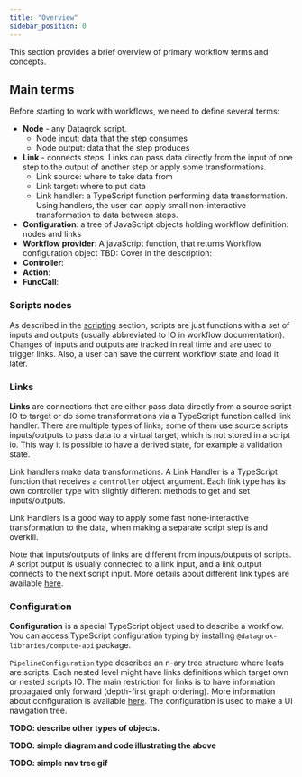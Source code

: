 ```yaml
---
title: "Overview"
sidebar_position: 0
---
```


This section provides a brief overview of primary workflow
terms and concepts.

## Main terms

Before starting to work with workflows, we need to define several terms:
* **Node** - any Datagrok script.
  * Node input: data that the step consumes
  * Node output: data that the step produces
* **Link** - connects steps.
  Links can pass data directly from the input of one step
  to the output of another step or apply some transformations.
  * Link source: where to take data from
  * Link target: where to put data
  * Link handler: a TypeScript function performing data transformation.
    Using handlers, the user can apply small non-interactive transformation to data between steps.
* **Configuration**: a tree of JavaScript objects holding workflow definition: nodes and links
* **Workflow provider**: A javaScript function, that returns Workflow configuration object
  TBD: Cover in the description:
* **Controller**:
* **Action**:
* **FuncCall**:

### Scripts nodes

As described in the [scripting](../scripting) section, scripts are just
functions with a set of inputs and outputs (usually abbreviated to IO
in workflow documentation).
Changes of inputs and outputs are tracked
in real time and are used to trigger links.
Also, a user can save the current workflow state and load it later.

### Links

**Links** are connections that are either pass data directly from a source
script IO to target or do some transformations via a TypeScript function
called link handler.
There are multiple types of links;
some of them use source scripts inputs/outputs to pass data to a virtual target,
which is not stored in a script io.
This way it is possible to have a derived state, for example a validation state.

Link handlers make data transformations.
A Link Handler is a TypeScript function
that receives a `controller` object argument.
Each link type has its own controller type with slightly different methods
to get and set inputs/outputs.

Link Handlers is a good way to apply some fast none-interactive
transformation to the data, when making a separate script step is and overkill.

Note that inputs/outputs of links are different from inputs/outputs of scripts.
A script output is usually connected to a link input,
and a link output connects to the next script input.
More details about different link types are available [here](link-types).

### Configuration

**Configuration** is a special TypeScript object
used to describe a workflow.
You can access TypeScript configuration typing by installing
`@datagrok-libraries/compute-api` package.

`PipelineConfiguration` type describes an n-ary tree
structure where leafs are scripts.
Each nested level might have links
definitions which target own or nested scripts IO.
The main restriction for links is to have information propagated only forward
(depth-first graph ordering).
More information about configuration is
available [here](configuration).
The configuration is used to make a UI navigation tree.

__TODO: describe other types of objects.__

__TODO: simple diagram and code illustrating the above__

__TODO: simple nav tree gif__

